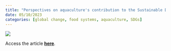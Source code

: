 ```yaml
---
title: "Perspectives on aquaculture's contribution to the Sustainable Development Goals for improved human and planetary health"
date: 05/10/2023
categories: [global change, food systems, aquaculture, SDGs]
---
```


![](troell-et-al-2023.png)

Access the article [**here**](https://onlinelibrary.wiley.com/doi/full/10.1111/jwas.12946#).
